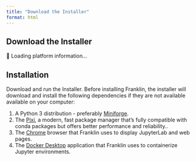 ```yaml
---
title: "Download the Installer"
format: html
---
```


## Download the Installer

```{=html}
<div class="installer-widget-container">
    <!-- Scoped Bootstrap CSS - only applies within this container -->
    <style>
    .installer-widget-container {
        /* Bootstrap CSS variables */
        --bs-primary: #0d6efd;
        --bs-primary-rgb: 13, 110, 253;
        --bs-primary-hover: #0b5ed7;
        --bs-secondary: #6c757d;
        --bs-secondary-rgb: 108, 117, 125;
        --bs-secondary-hover: #5c636a;
        --bs-success: #198754;
        --bs-warning: #ffc107;
        --bs-warning-rgb: 255, 193, 7;
        --bs-danger: #dc3545;
        --bs-info: #0dcaf0;
        --bs-light: #f8f9fa;
        --bs-dark: #212529;
        --bs-white: #fff;
        --bs-gray: #6c757d;
        --bs-gray-dark: #343a40;
        --bs-border-color: #dee2e6;
        --bs-border-radius: 0.375rem;
        --bs-border-radius-lg: 0.5rem;
        --bs-border-radius-sm: 0.25rem;
        font-family: inherit;
    }
    
    /* Button base styles */
    .installer-widget-container .btn {
        display: inline-block;
        font-weight: 400;
        line-height: 1.5;
        color: #212529;
        text-align: center;
        text-decoration: none;
        vertical-align: middle;
        cursor: pointer;
        user-select: none;
        background-color: transparent;
        border: 1px solid transparent;
        padding: 0.375rem 0.75rem;
        font-size: 1rem;
        border-radius: var(--bs-border-radius);
        transition: color .15s ease-in-out, background-color .15s ease-in-out, border-color .15s ease-in-out, box-shadow .15s ease-in-out;
        font-family: inherit;
    }
    
    .installer-widget-container .btn:hover {
        text-decoration: none;
    }
    
    .installer-widget-container .btn:focus {
        outline: 0;
        box-shadow: 0 0 0 0.25rem rgba(var(--bs-primary-rgb), 0.25);
    }
    
    .installer-widget-container .btn:disabled {
        pointer-events: none;
        opacity: 0.65;
    }
    
    /* Button variants */
    .installer-widget-container .btn-primary {
        color: #fff;
        background-color: var(--bs-primary);
        border-color: var(--bs-primary);
    }
    
    .installer-widget-container .btn-primary:hover {
        color: #fff;
        background-color: var(--bs-primary-hover);
        border-color: #0a58ca;
    }
    
    .installer-widget-container .btn-primary:focus {
        color: #fff;
        background-color: var(--bs-primary-hover);
        border-color: #0a58ca;
        box-shadow: 0 0 0 0.25rem rgba(49, 132, 253, 0.5);
    }
    
    .installer-widget-container .btn-secondary {
        color: #fff;
        background-color: var(--bs-secondary);
        border-color: var(--bs-secondary);
    }
    
    .installer-widget-container .btn-secondary:hover {
        color: #fff;
        background-color: var(--bs-secondary-hover);
        border-color: #545b62;
    }
    
    .installer-widget-container .btn-outline-secondary {
        color: var(--bs-secondary);
        border-color: var(--bs-secondary);
        background-color: transparent;
    }
    
    .installer-widget-container .btn-outline-secondary:hover {
        color: #fff;
        background-color: var(--bs-secondary);
        border-color: var(--bs-secondary);
    }
    
    /* Button sizes */
    .installer-widget-container .btn-lg {
        padding: 0.5rem 1rem;
        font-size: 1.25rem;
        border-radius: var(--bs-border-radius-lg);
    }
    
    .installer-widget-container .btn-sm {
        padding: 0.25rem 0.5rem;
        font-size: 0.875rem;
        border-radius: var(--bs-border-radius-sm);
    }
    
    /* Alert styles */
    .installer-widget-container .alert {
        position: relative;
        padding: 1rem 1rem;
        margin-bottom: 1rem;
        border: 1px solid transparent;
        border-radius: var(--bs-border-radius);
    }
    
    .installer-widget-container .alert-warning {
        color: #664d03;
        background-color: #fff3cd;
        border-color: #ffecb5;
    }
    
    .installer-widget-container .alert-danger {
        color: #842029;
        background-color: #f8d7da;
        border-color: #f5c2c7;
    }
    
    /* Utility classes */
    .installer-widget-container .text-muted {
        color: var(--bs-gray) !important;
    }
    
    .installer-widget-container .text-primary {
        color: var(--bs-primary) !important;
    }
    
    .installer-widget-container .d-block {
        display: block !important;
    }
    
    .installer-widget-container .d-none {
        display: none !important;
    }
    
    .installer-widget-container .d-grid {
        display: grid !important;
    }
    
    /* Margin utilities */
    .installer-widget-container .mt-1 { margin-top: 0.25rem !important; }
    .installer-widget-container .mt-2 { margin-top: 0.5rem !important; }
    .installer-widget-container .mt-3 { margin-top: 1rem !important; }
    .installer-widget-container .mt-4 { margin-top: 1.5rem !important; }
    .installer-widget-container .mb-1 { margin-bottom: 0.25rem !important; }
    .installer-widget-container .mb-2 { margin-bottom: 0.5rem !important; }
    .installer-widget-container .mb-3 { margin-bottom: 1rem !important; }
    .installer-widget-container .mb-4 { margin-bottom: 1.5rem !important; }
    .installer-widget-container .me-2 { margin-right: 0.5rem !important; }
    .installer-widget-container .ms-2 { margin-left: 0.5rem !important; }
    
    /* Gap utilities */
    .installer-widget-container .gap-2 {
        gap: 0.5rem !important;
    }
    
    /* Button group styles */
    .installer-widget-container .btn-group-vertical {
        display: flex;
        flex-direction: column;
        align-items: flex-start;
        justify-content: center;
    }
    
    .installer-widget-container .btn-group-vertical .btn {
        margin-bottom: 0.5rem;
        width: 100%;
    }
    
    .installer-widget-container .btn-group-vertical .btn:last-child {
        margin-bottom: 0;
    }
    
    /* Progress bar styles */
    .installer-widget-container .progress {
        display: flex;
        height: 1rem;
        overflow: hidden;
        font-size: 0.75rem;
        background-color: #e9ecef;
        border-radius: var(--bs-border-radius);
    }
    
    .installer-widget-container .progress-bar {
        display: flex;
        flex-direction: column;
        justify-content: center;
        overflow: hidden;
        color: #fff;
        text-align: center;
        white-space: nowrap;
        background-color: var(--bs-primary);
        transition: width 0.6s ease;
    }
    
    .installer-widget-container .progress-bar-striped {
        background-image: linear-gradient(45deg, rgba(255, 255, 255, 0.15) 25%, transparent 25%, transparent 50%, rgba(255, 255, 255, 0.15) 50%, rgba(255, 255, 255, 0.15) 75%, transparent 75%, transparent);
        background-size: 1rem 1rem;
    }
    
    .installer-widget-container .progress-bar-animated {
        animation: installer-progress-bar-stripes 1s linear infinite;
    }
    
    @keyframes installer-progress-bar-stripes {
        0% { background-position-x: 1rem; }
    }
    
    /* Toast styles */
    .installer-widget-container .toast-container {
        position: fixed;
        top: 0;
        right: 0;
        padding: 1rem;
        z-index: 1055;
    }
    
    .installer-widget-container .toast {
        background-color: rgba(255, 255, 255, 0.95);
        background-clip: padding-box;
        border: 1px solid rgba(0, 0, 0, 0.05);
        box-shadow: 0 0.5rem 1rem rgba(0, 0, 0, 0.15);
        border-radius: var(--bs-border-radius);
        min-width: 300px;
        max-width: 350px;
        font-size: 0.875rem;
        margin-bottom: 0.5rem;
    }
    
    .installer-widget-container .toast-header {
        display: flex;
        align-items: center;
        padding: 0.5rem 0.75rem;
        color: #6c757d;
        background-color: rgba(255, 255, 255, 0.85);
        background-clip: padding-box;
        border-bottom: 1px solid rgba(0, 0, 0, 0.05);
        border-top-left-radius: calc(var(--bs-border-radius) - 1px);
        border-top-right-radius: calc(var(--bs-border-radius) - 1px);
    }
    
    .installer-widget-container .toast-body {
        padding: 0.75rem;
        word-wrap: break-word;
    }
    
    .installer-widget-container .btn-close {
        background: transparent;
        border: 0;
        font-size: 1rem;
        cursor: pointer;
        opacity: 0.5;
        padding: 0.25rem;
        margin: -0.125rem -0.125rem -0.125rem auto;
    }
    
    .installer-widget-container .btn-close:hover {
        opacity: 0.75;
    }
    
    .installer-widget-container .btn-close::before {
        content: "×";
        font-size: 1.5rem;
        line-height: 1;
    }
    
    /* Responsive behavior */
    @media (min-width: 768px) {
        .installer-widget-container .btn-group-vertical {
            flex-direction: row;
            align-items: center;
        }
        
        .installer-widget-container .btn-group-vertical .btn {
            margin-bottom: 0;
            margin-right: 0.5rem;
            width: auto;
        }
        
        .installer-widget-container .btn-group-vertical .btn:last-child {
            margin-right: 0;
        }
        
        .installer-widget-container .d-md-block {
            display: block !important;
        }
    }
    
    /* Custom installer-specific styles */
    .installer-widget-container .installer-size-info {
        font-size: 0.8em;
        opacity: 0.8;
    }
    
    .installer-widget-container .installer-version-info {
        font-size: 0.875rem;
        color: var(--bs-gray);
    }
    
    .installer-widget-container .installer-system-info {
        background-color: #f8f9fa;
        border: 1px solid var(--bs-border-color);
        border-radius: var(--bs-border-radius);
        padding: 0.5rem;
        margin-top: 1rem;
    }
    
    .installer-widget-container .installer-system-info summary {
        cursor: pointer;
        outline: none;
        font-weight: 500;
    }
    
    .installer-widget-container .installer-system-info summary::-webkit-details-marker {
        display: none;
    }
    
    .installer-widget-container .installer-system-info summary::before {
        /* content: "▶ "; */
        content: "";
        margin-right: 0.5rem;
        transition: transform 0.2s ease;
    }
    
    .installer-widget-container .installer-system-info[open] summary::before {
        transform: rotate(90deg);
    }
    </style>
    
    <!-- Bootstrap Icons (external, minimal impact) -->
    <link href="https://cdn.jsdelivr.net/npm/bootstrap-icons@1.11.0/font/bootstrap-icons.css" rel="stylesheet">
    
    <!-- Widget HTML -->
    <div id="platform-result" style="padding: 0px; background-color: transparent; border-radius: 0px;">
        🔄 Loading platform information...
    </div>
</div>

<script>
window.InstallerWidget = (function() {
    // Configuration object for installer downloads
    const installerConfig = {
        windows: {
            url: 'https://github.com/your-org/your-app/releases/latest/download/your-app-windows.exe',
            filename: 'your-app-installer-windows.exe',
            size: '45.2 MB',
            version: '1.2.3'
        },
        macos: {
            url: 'https://github.com/your-org/your-app/releases/latest/download/your-app-macos.dmg',
            filename: 'your-app-installer-macos.dmg',
            size: '52.1 MB',
            version: '1.2.3'
        },
        linux: {
            url: 'https://github.com/your-org/your-app/releases/latest/download/your-app-linux.AppImage',
            filename: 'your-app-installer-linux.AppImage',
            size: '48.7 MB',
            version: '1.2.3'
        }
    };

    function detectPlatform() {
        const userAgent = navigator.userAgent.toLowerCase();
        const platform = navigator.platform.toLowerCase();
        
        if (/iphone/.test(userAgent)) return 'iOS (iPhone)';
        if (/ipad/.test(userAgent)) return 'iOS (iPad)';
        if (/android/.test(userAgent)) return 'Android';
        if (platform.includes('win')) return 'Windows';
        if (platform.includes('mac')) return 'macOS';
        if (platform.includes('linux')) return 'Linux';
        
        return 'Unknown Platform';
    }

    function getBrowser() {
        const userAgent = navigator.userAgent;
        if (userAgent.includes('Edg')) return 'Edge';
        if (userAgent.includes('Chrome')) return 'Chrome';
        if (userAgent.includes('Firefox')) return 'Firefox';
        if (userAgent.includes('Safari')) return 'Safari';
        return 'Unknown';
    }

    function downloadInstaller(platform) {
        const config = installerConfig[platform.toLowerCase()];
        
        if (!config) {
            showErrorAlert(`Sorry, no installer available for ${platform}`);
            return;
        }
        
        showDownloadProgress(platform, config);
        
        if (config.url.startsWith('http')) {
            // Real download from URL
            window.open(config.url, '_blank');
        } else {
            // Fallback: generate mock installer
            generateMockInstaller(platform, config);
        }
    }

    function generateMockInstaller(platform, config) {
        const installerContent = `# ${platform} Installer Package
# Version: ${config.version}
# Size: ${config.size}
# Generated: ${new Date().toISOString()}

This is a mock installer file for ${platform}.
In a real application, this would contain the actual installer binary.

Installation Instructions:
${getInstallationInstructions(platform)}

For support, visit: https://your-website.com/support
`;
        
        downloadFile(config.filename, installerContent);
    }

    function getInstallationInstructions(platform) {
        switch (platform.toLowerCase()) {
            case 'windows':
                return `1. Double-click the .exe file
2. Follow the installation wizard
3. Accept the license agreement
4. Choose installation directory
5. Complete the installation`;
            case 'macos':
                return `1. Double-click the .dmg file
2. Drag the application to Applications folder
3. Launch from Applications or Launchpad
4. Allow app in System Preferences if prompted`;
            case 'linux':
                return `1. Make the AppImage executable: chmod +x ${installerConfig.linux.filename}
2. Run the AppImage: ./${installerConfig.linux.filename}
3. Or integrate with your desktop environment`;
            default:
                return 'Follow platform-specific installation instructions.';
        }
    }

    function downloadFile(filename, content) {
        const element = document.createElement('a');
        element.setAttribute('href', 'data:text/plain;charset=utf-8,' + encodeURIComponent(content));
        element.setAttribute('download', filename);
        element.style.display = 'none';
        document.body.appendChild(element);
        element.click();
        document.body.removeChild(element);
    }

    function showDownloadProgress(platform, config) {
        const toastHtml = `
            <div class="toast-container">
                <div id="downloadToast" class="toast show" role="alert">
                    <div class="toast-header">
                        <i class="bi bi-download text-primary me-2"></i>
                        <strong class="me-auto">Downloading Installer</strong>
                        <button type="button" class="btn-close" onclick="document.getElementById('downloadToast').remove()"></button>
                    </div>
                    <div class="toast-body">
                        <strong>${platform} Installer</strong><br>
                        <small class="text-muted">
                            ${config.filename} (${config.size})
                        </small>
                        <div class="progress mt-2" style="height: 6px;">
                            <div class="progress-bar progress-bar-striped progress-bar-animated" 
                                 style="width: 100%"></div>
                        </div>
                    </div>
                </div>
            </div>
        `;
        
        // Remove existing toast if any
        const existingToast = document.getElementById('downloadToast');
        if (existingToast) {
            existingToast.remove();
        }
        
        // Add new toast to installer widget container
        const container = document.querySelector('.installer-widget-container');
        container.insertAdjacentHTML('beforeend', toastHtml);
        
        // Auto-remove after 3 seconds
        setTimeout(() => {
            const toast = document.getElementById('downloadToast');
            if (toast) {
                toast.remove();
            }
        }, 3000);
    }

    function showErrorAlert(message) {
        const alertHtml = `
            <div class="alert alert-danger mt-3" role="alert">
                <i class="bi bi-exclamation-triangle me-2"></i>
                ${message}
            </div>
        `;
        
        const container = document.getElementById('platform-result');
        container.insertAdjacentHTML('afterend', alertHtml);
        
        // Remove alert after 5 seconds
        setTimeout(() => {
            const alert = container.nextElementSibling;
            if (alert && alert.classList.contains('alert-danger')) {
                alert.remove();
            }
        }, 5000);
    }

    function getPlatformIcon(platform) {
        switch (platform.toLowerCase()) {
            case 'windows': return 'windows';
            case 'macos': return 'apple';
            case 'linux': return 'ubuntu';
            case 'ios (iphone)':
            case 'ios (ipad)': return 'apple';
            case 'android': return 'android2';
            default: return 'download';
        }
    }

    function getRecommendedPlatform(detectedPlatform) {
        switch (detectedPlatform.toLowerCase()) {
            case 'windows': return 'windows';
            case 'macos': return 'macos';
            case 'linux': return 'linux';
            default: return 'windows';
        }
    }

    function initialize(containerId = 'platform-result') {
        const platformInfo = detectPlatform();
        const browserInfo = getBrowser();
        const isMobile = /iPhone|iPad|Android/.test(navigator.userAgent);
        const recommendedPlatform = getRecommendedPlatform(platformInfo);
        const recommendedConfig = installerConfig[recommendedPlatform];
        
        let content = '';
        
        // Show mobile warning if detected
        if (isMobile) {
            content += `
                <div class="alert alert-warning mb-3" role="alert">
                    <i class="bi bi-exclamation-triangle me-2"></i>
                    <strong>Mobile Device Detected</strong><br>
                    Our desktop application is not available for mobile devices. 
                    Please visit this page on a desktop computer to download the installer.
                </div>
            `;
        }
        
        // Primary download button (recommended for detected platform)
        if (!isMobile && recommendedConfig) {
            content += `
                <div class="mb-4">
                    <button type="button" class="btn btn-primary btn-lg me-2" onclick="window.InstallerWidget.downloadInstaller('${recommendedPlatform}')">
                        <i class="bi bi-${getPlatformIcon(platformInfo)} me-2"></i>
                        Download for ${platformInfo}
                    </button>
                    <small class="d-block mt-1 installer-version-info">
                        Recommended • Version ${recommendedConfig.version} • ${recommendedConfig.size}
                    </small>
                </div>
            `;
        }
        
        // All installers section
        content += `
            <div>
                <p><strong>All Installers:</strong></p>
                <div class="btn-group-vertical btn-group-sm d-grid gap-2 d-md-block">
                    <button type="button" class="btn btn-outline-secondary" onclick="window.InstallerWidget.downloadInstaller('macos')">
                        <i class="bi bi-apple me-2"></i>macOS 
                        <span class="installer-size-info">(${installerConfig.macos.size})</span>
                    </button>
                    <button type="button" class="btn btn-outline-secondary" onclick="window.InstallerWidget.downloadInstaller('windows')">
                        <i class="bi bi-windows me-2"></i>Windows 
                        <span class="installer-size-info">(${installerConfig.windows.size})</span>
                    </button>
                    <button type="button" class="btn btn-outline-secondary" onclick="window.InstallerWidget.downloadInstaller('linux')">
                        <i class="bi bi-ubuntu me-2"></i>Linux 
                        <span class="installer-size-info">(${installerConfig.linux.size})</span>
                    </button>
                </div>
            </div>
        `;
        
        // System information (optional)
        if (!isMobile) {
            content += `
                <details class="installer-system-info mt-4">
                    <summary class="text-muted">
                        <small>Detected System Information</small>
                    </summary>
                    <div class="mt-2">
                        <small class="text-muted">
                            <strong>Detected Platform:</strong> ${platformInfo}<br>
                            <strong>Browser:</strong> ${browserInfo}<br>
                            <strong>User Agent:</strong> <code style="font-size: 0.75em;">${navigator.userAgent}</code>
                        </small>
                    </div>
                </details>
            `;
        }
        
        document.getElementById(containerId).innerHTML = content;
    }

    // Public API
    return {
        initialize: initialize,
        downloadInstaller: downloadInstaller,
        detectPlatform: detectPlatform
    };
})();

// Auto-initialize when DOM is ready
document.addEventListener('DOMContentLoaded', function() {
    if (document.getElementById('platform-result')) {
        window.InstallerWidget.initialize();
    }
});
</script>
```

## Installation

Download and run the Installer. Before installing Franklin, the installer will download and install the following dependencies if they are not available available on your computer:

1. A Python 3 distribution - preferably [Miniforge](https://conda-forge.org/download/).
2. The [Pixi](https://pixi.sh/latest/), a modern, fast package manager that's fully compatible with conda packages but offers better performance and reliability..
3. The [Chrome](https://www.google.com/intl/en_uk/chrome/) browser that Franklin uses to display JupyterLab and web pages.
4. The [Docker Desktop](https://www.docker.com/products/docker-desktop/) application that Franklin uses to containerize Jupyter environments.


